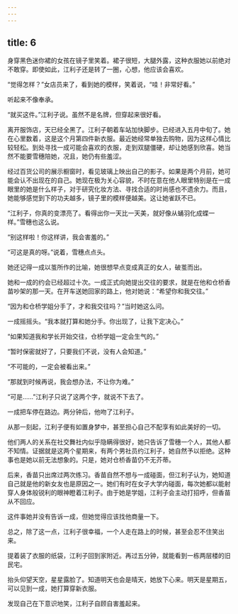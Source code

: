 ```yaml
---
---
---
```

title: 6
---



身穿黑色迷你裙的女孩在镜子里笑着。裙子很短，大腿外露，这种衣服她以前绝对不敢穿。即使如此，江利子还是转了一圈，心想，他应该会喜欢。

“觉得怎样？”女店员来了，看到她的模样，笑着说，“哇！非常好看。”

听起来不像奉承。

“就买这件。”江利子说。虽然不是名牌，但穿起来很好看。

离开服饰店，天已经全黑了。江利子朝着车站加快脚步。已经进入五月中旬了。她在心里数着，这是这个月第四件新衣服。最近她经常单独去购物，因为这样心情比较轻松。到处寻找一成可能会喜欢的衣服，走到双腿僵硬，却让她感到欣喜。她当然不能要雪穗陪她，况且，她仍有些羞涩。

经过百货公司的展示橱窗时，看见玻璃上映出自己的影子。如果是两个月前，她可能会认不出现在的自己。她现在极为关心容貌，不时在意在他人眼里特别是在一成眼里的她是什么样子，对于研究化妆方法、寻找合适的时尚感也不遗余力。而且，她能够感觉到下的功夫越多，镜子里的模样便越美。这让她雀跃不已。

“江利子，你真的变漂亮了。看得出你一天比一天美，就好像从蛹羽化成蝶一样。”雪穗也这么说。

“别这样啦！你这样讲，我会害羞的。”

“可这是真的呀。”说着，雪穗点点头。

她还记得一成以茧所作的比喻，她很想早点变成真正的女人，破茧而出。

她和一成的约会已经超过十次。一成正式向她提出交往的要求，就是在他和仓桥香苗吵架的那一天。在开车送她回家的路上，他对她说：“希望你和我交往。”

“因为和仓桥学姐分手了，才和我交往吗？”当时她这么问。

一成摇摇头。“我本就打算和她分手。你出现了，让我下定决心。”

“如果知道我和学长开始交往，仓桥学姐一定会生气的。”

“暂时保密就好了，只要我们不说，没有人会知道。”

“不可能的，一定会被看出来。”

“那就到时候再说，我会想办法，不让你为难。”

“可是……”江利子只说了这两个字，就说不下去了。

一成把车停在路边。两分钟后，他吻了江利子。

从那一刻起，江利子便有如置身梦中，甚至担心自己不配享有如此美好的一切。

他们两人的关系在社交舞社内似乎隐瞒得很好，她只告诉了雪穗一个人，其他人都不知情。证据就是这两个星期来，有两个男社员约江利子，她自然予以拒绝。这种事也是她以前无法想象的。只是，她对仓桥香苗仍不无芥蒂。

后来，香苗只出席过两次练习。香苗自然不想与一成碰面，但江利子认为，她知道自己就是他的新女友也是原因之一。她们有时在女子大学内碰面，每次她都以能射穿人身体般锐利的眼神瞪着江利子。由于她是学姐，江利子会主动打招呼，但香苗从不回应。

这件事她并没有告诉一成，但她觉得应该找他商量一下。

总之，除了这一点，江利子很幸福，一个人走在路上的时候，甚至会忍不住笑出来。

提着装了衣服的纸袋，江利子回到家附近。再过五分钟，就能看到一栋两层楼的旧民宅。

抬头仰望天空，星星露脸了。知道明天也会是晴天，她放下心来。明天是星期五，可以见到一成，她打算穿新衣服。

发现自己在下意识地笑，江利子自顾自害羞起来。